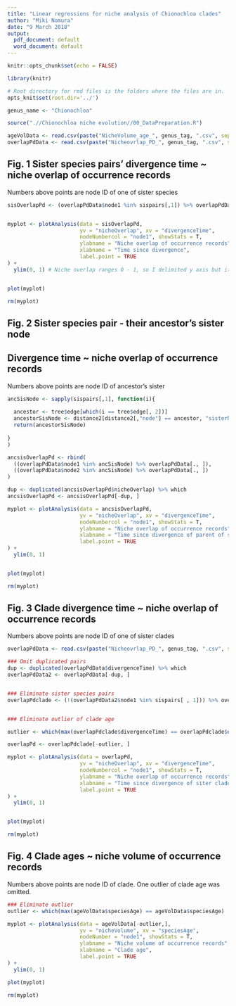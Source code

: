 ```yaml
---
title: "Linear regressions for niche analysis of Chionochloa clades"
author: "Miki Nomura"
date: "9 March 2018"
output:
  pdf_document: default
  word_document: default
---
```

```r
knitr::opts_chunk$set(echo = FALSE)

library(knitr)

# Root directory for rmd files is the folders where the files are in. 
opts_knit$set(root.dir='../')
```

```r

genus_name <- "Chionochloa"

source(".//Chionochloa niche evolution//00_DataPreparation.R")

ageVolData <- read.csv(paste("NicheVolume_age_", genus_tag, ".csv", sep = ""))
overlapPdData <- read.csv(paste("Nicheovrlap_PD_", genus_tag, ".csv", sep = ""))

```

## Fig. 1 Sister species pairs' divergence time ~ niche overlap of occurrence records
Numbers above points are node ID of one of sister species

```r

sisOverlapPd <- (overlapPdData$node1 %in% sispairs[,1]) %>% overlapPdData[., ]


myplot <- plotAnalysis(data = sisOverlapPd, 
                       yv = "nicheOverlap", xv = "divergenceTime", 
                       nodeNumbercol = "node1", showStats = T,
                       ylabname = "Niche overlap of occurrence records", 
                       xlabname = "Time since divergence",
                       label.point = TRUE
) +
  ylim(0, 1) # Niche overlap ranges 0 - 1, so I delimited y axis but it got rid of confidense interval from this figure.


plot(myplot)

rm(myplot)

```


## Fig. 2 Sister species pair - their ancestor's sister node
## Divergence time ~ niche overlap of occurrence records
Numbers above points are node ID of ancestor's sister

```r


ancSisNode <- sapply(sispairs[,1], function(i){
  
  ancestor <- tree$edge[which(i == tree$edge[, 2])]
  ancestorSisNode <- distance2[distance2[,"node"] == ancestor, "sisterNode"]
  return(ancestorSisNode)
  
}
)

ancsisOverlapPd <- rbind(
  ((overlapPdData$node1 %in% ancSisNode) %>% overlapPdData[., ]),
  ((overlapPdData$node2 %in% ancSisNode) %>% overlapPdData[., ])
)

dup <- duplicated(ancsisOverlapPd$nicheOverlap) %>% which
ancsisOverlapPd <- ancsisOverlapPd[-dup, ]

myplot <- plotAnalysis(data = ancsisOverlapPd,
                       yv = "nicheOverlap", xv = "divergenceTime", 
                       nodeNumbercol = "node1", showStats = T,
                       ylabname = "Niche overlap of occurrence records", 
                       xlabname = "Time since divergence of parent of sister species pair and its closest clade",
                       label.point = TRUE
) +
  ylim(0, 1)


plot(myplot)

rm(myplot)

```


##  Fig. 3 Clade divergence time ~ niche overlap of occurrence records
Numbers above points are node ID of one of sister clades

```r
overlapPdData <- read.csv(paste("Nicheovrlap_PD_", genus_tag, ".csv", sep = ""))

### Omit duplicated pairs
dup <- duplicated(overlapPdData$divergenceTime) %>% which
overlapPdData2 <- overlapPdData[-dup, ]


### Eliminate sister species pairs
overlapPdclade <- (!(overlapPdData2$node1 %in% sispairs[ , 1])) %>% overlapPdData2[.,]


### Eliminate outlier of clade age

outlier <- which(max(overlapPdclade$divergenceTime) == overlapPdclade$divergenceTime)

overlapPd <- overlapPdclade[-outlier, ]

myplot <- plotAnalysis(data = overlapPd,
                       yv = "nicheOverlap", xv = "divergenceTime", 
                       nodeNumbercol = "node1", showStats = T,
                       ylabname = "Niche overlap of occurrence records",
                       xlabname = "Time since divergence of siter clades",
                       label.point = TRUE
) +
  ylim(0, 1)


plot(myplot)

rm(myplot)
```

##  Fig. 4 Clade ages ~ niche volume of occurrence records
Numbers above points are node ID of clade. One outlier of clade age was omitted.

```r

### Eliminate outlier
outlier <- which(max(ageVolData$speciesAge) == ageVolData$speciesAge)

myplot <- plotAnalysis(data = ageVolData[-outlier,],
                       yv = "nicheVolume", xv = "speciesAge", 
                       nodeNumber = "node1", showStats = T,
                       ylabname = "Niche volume of occurrence records",
                       xlabname = "Clade age",
                       label.point = TRUE
) +
  ylim(0, 1)

plot(myplot)

rm(myplot)

```

